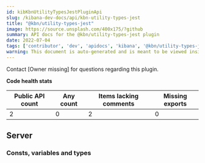 ```yaml
---
id: kibKbnUtilityTypesJestPluginApi
slug: /kibana-dev-docs/api/kbn-utility-types-jest
title: "@kbn/utility-types-jest"
image: https://source.unsplash.com/400x175/?github
summary: API docs for the @kbn/utility-types-jest plugin
date: 2022-07-04
tags: ['contributor', 'dev', 'apidocs', 'kibana', '@kbn/utility-types-jest']
warning: This document is auto-generated and is meant to be viewed inside our experimental, new docs system. Reach out in #docs-engineering for more info.
---
```




Contact [Owner missing] for questions regarding this plugin.

**Code health stats**

| Public API count  | Any count | Items lacking comments | Missing exports |
|-------------------|-----------|------------------------|-----------------|
| 2 | 0 | 2 | 0 |

## Server

### Consts, variables and types
<DocDefinitionList data={kbnUtilityTypesJestObj.server.misc}/>

